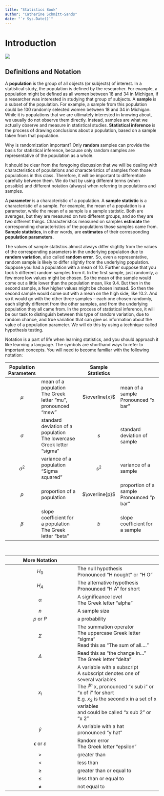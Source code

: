 ```yaml
---
title: "Statistics Book"
author: "Catherine Schmitt-Sands"
date: "`r Sys.Date()`"
---
```


# Introduction {-}

![](./artwork/intro.jpg)


## Definitions and Notation {-}

A **population** is the group of all objects (or subjects) of interest. In
a statistical study, the population is defined by the researcher. For
example, a population might be defined as all women between 18 and 34 in
Michigan, if a researcher was interested in studying that group of
subjects. A **sample** is a subset of the population. For example, a
sample from this population could be 100 randomly selected women between
18 and 34 in Michigan. While it is populations that we are ultimately
interested in knowing about, we usually do not observe them directly.
Instead, samples are what we actually observe and measure in statistical
studies. **Statistical inference** is the process of drawing conclusions
about a population, based on a sample taken from that population.

Why is randomization important? Only **random** samples can provide the
basis for statistical inference, because only random samples are
representative of the population as a whole.

It should be clear from the foregoing discussion that we will be dealing
with characteristics of populations and characteristics of samples from
those populations in this class. Therefore, it will be important to
differentiate carefully between them. We do that by using different
terms (when possible) and different notation (always) when referring to
populations and samples.

A **parameter** is a characteristic of a population. A **sample statistic**
is a characteristic of a sample. For example, the mean of a population
is a parameter, while the mean of a sample is a sample statistic. Both
are averages, but they are measured on two different groups, and so they
are two different things. Characteristics measured on samples **estimate**
the corresponding characteristics of the populations those samples came
from. **Sample statistics**, in other words, are **estimates** of their
corresponding **population parameters**.

The values of sample statistics almost always differ slightly from the
values of the corresponding parameters in the underlying population due
to **random variation**, also called **random error**. So, even a
representative, random sample is likely to differ slightly from the
underlying population. Suppose you had a population with a mean of 10.
Further suppose that you took 5 different random samples from it. In the
first sample, just randomly, a few more low values might be chosen. So
the mean of the sample would come out a little lower than the population
mean, like 9.4. But then in the second sample, a few higher values might
be chosen instead. So then the second sample would come out with a mean
on the high side, like 10.2. And so it would go with the other three
samples -- each one chosen randomly, each slightly different from the
other samples, and from the underlying population they all came from. In
the process of statistical inference, it will be our task to distinguish
between this type of random variation, due to random chance, and true
variation that can give us information about the value of a population
parameter. We will do this by using a technique called hypothesis
testing.


Notation is a part of life when learning statistics, and you should
approach it like learning a language. The symbols are shorthand ways to
refer to important concepts. You will need to become familiar with the
following notation:

| Population Parameters |  | Sample Statistics |  |
|:---:|------|:---:|------|
| $\mu$ | mean of a population <br> The Greek letter “mu”, pronounced “mew” | $\overline{x}$ | mean of a sample <br> Pronounced "x bar" |
| $\sigma$ | standard deviation of a population <br> The lowercase Greek letter “sigma” | $s$ | standard deviation of sample |
| $\sigma^2$ | variance of a population <br> “Sigma squared” | $s^2$ | variance of a sample |
| $p$ | proportion of a population | $\overline{p}$ | proportion of a sample <br> Pronounced “p bar” |
| $\beta$ | slope coefficient for a population <br> The Greek letter "beta" | $b$ | slope coefficient for a sample |


<br>

| More Notation ||
|:---:|------|
| $H_0$ | The null hypothesis <br> Pronounced "H nought" or "H O" |
| $H_A$ | The alternative hypothesis <br> Pronounced "H A" for short |
| $\alpha$ | A significance level <br> The Greek letter "alpha" |
| $n$ | A sample size |
| $p$ or $P$ | a probability |
| $\Sigma$ | The summation operator <br> The uppercase Greek letter "sigma" <br>  Read this as "The sum of all...." |
| $\Delta$ | Read this as "the change in..." <br> The Greek letter "delta" |
| $x_i$ | A variable with a subscript <br> A subscript denotes one of several variables <br> The $i^{th}$ x, pronounced "x sub i" or "x of i" for short <br> E.g. $x_2$ is the second x in a set of x variables <br> and could be called "x sub 2" or "x 2" |
| $\hat{y}$ | A variable with a hat <br> pronounced "y hat" |
| $\epsilon$ or $\varepsilon$ | Random error <br> The Greek letter "epsilon" |
| $>$ | greater than |
| $<$ | less than |
| $\ge$ | greater than or equal to |
| $\le$ | less than or equal to |
| $\ne$ | not equal to |



